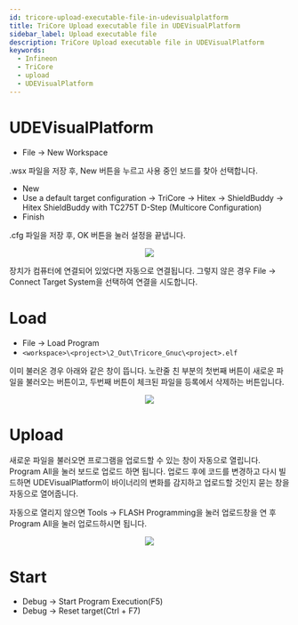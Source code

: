 ```yaml
---
id: tricore-upload-executable-file-in-udevisualplatform
title: TriCore Upload executable file in UDEVisualPlatform
sidebar_label: Upload executable file
description: TriCore Upload executable file in UDEVisualPlatform
keywords:
  - Infineon
  - TriCore
  - upload
  - UDEVisualPlatform
---
```



# UDEVisualPlatform

- File -> New Workspace

.wsx 파일을 저장 후, New 버튼을 누르고 사용 중인 보드를 찾아 선택합니다.

- New
- Use a default target configuration -> TriCore -> Hitex -> ShieldBuddy -> Hitex ShieldBuddy with TC275T D-Step (Multicore Configuration)
- Finish

.cfg 파일을 저장 후, OK 버튼을 눌러 설정을 끝냅니다.

<center>
  <img src={useBaseUrl("img/mcu/infineon/UDEVisualPlatform.png")} />
</center>

장치가 컴퓨터에 연결되어 있었다면 자동으로 연결됩니다. 그렇지 않은 경우 File -> Connect Target System을 선택하여 연결을 시도합니다.

# Load

- File -> Load Program
- `<workspace>\<project>\2_Out\Tricore_Gnuc\<project>.elf`

이미 불러온 경우 아래와 같은 창이 뜹니다. 노란줄 친 부분의 첫번째 버튼이 새로운 파일을 불러오는 버튼이고, 두번째 버튼이 체크된 파일을 등록에서 삭제하는 버튼입니다.

<center>
  <img
    src={useBaseUrl("img/mcu/infineon/UDEVisualPlatform-load-program.png")}
  />
</center>

# Upload

새로운 파일을 불러오면 프로그램을 업로드할 수 있는 창이 자동으로 열립니다. Program All을 눌러 보드로 업로드 하면 됩니다. 업로드 후에 코드를 변경하고 다시 빌드하면 UDEVisualPlatform이 바이너리의 변화를 감지하고 업로드할 것인지 묻는 창을 자동으로 열어줍니다.

자동으로 열리지 않으면 Tools -> FLASH Programming을 눌러 업로드창을 연 후 Program All을 눌러 업로드하시면 됩니다.

<center>
  <img src={useBaseUrl("img/mcu/infineon/UDEVisualPlatform-program-all.png")} />
</center>

# Start

- Debug -> Start Program Execution(F5)
- Debug -> Reset target(Ctrl + F7)
